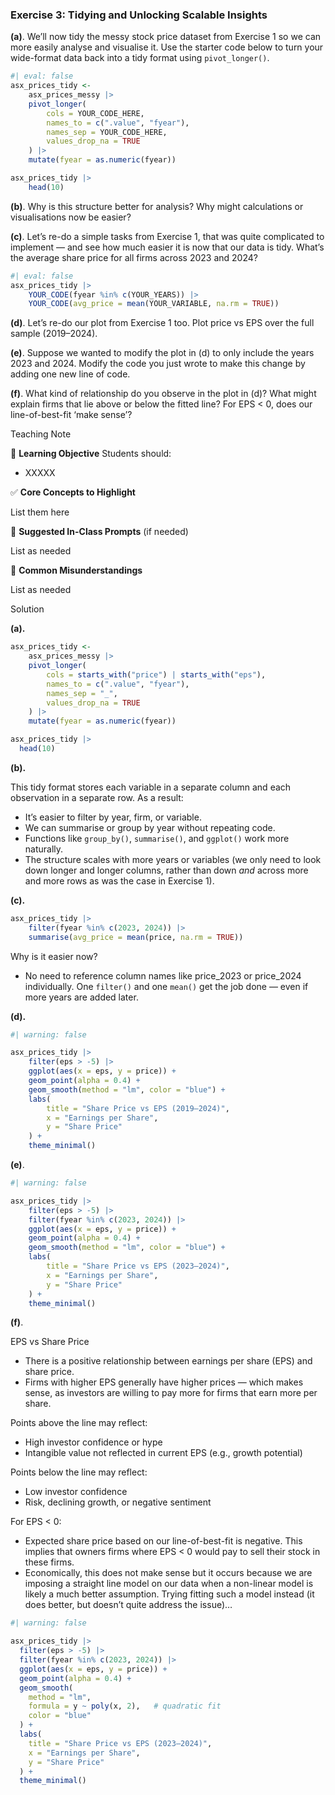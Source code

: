 <!-- question-type: inclass -->
### Exercise 3: Tidying and Unlocking Scalable Insights

**(a)**. We'll now tidy the messy stock price dataset from Exercise 1 so we can more easily analyse and visualise it. Use the starter code below to turn your wide-format data back into a tidy format using `pivot_longer()`.

```r
#| eval: false
asx_prices_tidy <- 
    asx_prices_messy |>
    pivot_longer(
        cols = YOUR_CODE_HERE,
        names_to = c(".value", "fyear"),
        names_sep = YOUR_CODE_HERE,
        values_drop_na = TRUE
    ) |>
    mutate(fyear = as.numeric(fyear))

asx_prices_tidy |> 
    head(10)
```

**(b)**. Why is this structure better for analysis?
Why might calculations or visualisations now be easier?

**(c)**. Let's re-do a simple tasks from Exercise 1, that was quite complicated to implement — and see how much easier it is now that our data is tidy. What's the average share price for all firms across 2023 and 2024?

```r
#| eval: false
asx_prices_tidy |>
    YOUR_CODE(fyear %in% c(YOUR_YEARS)) |>
    YOUR_CODE(avg_price = mean(YOUR_VARIABLE, na.rm = TRUE))
```

**(d)**. Let's re-do our plot from Exercise 1 too. Plot price vs EPS over the full sample (2019–2024). 

**(e)**. Suppose we wanted to modify the plot in (d) to only include the years 2023 and 2024. Modify the code you just wrote to make this change by adding one new line of code.

**(f)**. What kind of relationship do you observe in the plot in (d)?
What might explain firms that lie above or below the fitted line? For EPS < 0, does our line-of-best-fit 'make sense'?


<!-- BEGIN PROFILE:r-teaching-guide -->
::: {.content-visible when-profile="r-teaching-guide"}

::: {.teaching-block}

::: {.teaching-block-header}
Teaching Note
:::

::: {.teaching-block-body}

🎯 **Learning Objective** 
Students should:

- XXXXX

✅   **Core Concepts to Highlight**

List them here


💬 **Suggested In-Class Prompts** (if needed)

List as needed

📌 **Common Misunderstandings**

List as needed

:::

:::

:::
<!-- END PROFILE:r-teaching-guide -->

<!-- BEGIN PROFILE:r-solutions -->
::: {.content-visible when-profile="r-solutions" when-profile="r-teaching-guide"}

::: {.solution-block}

::: {.solution-block-header}
Solution
:::

::: {.solution-block-body}

**(a).**

```r
asx_prices_tidy <- 
    asx_prices_messy |>
    pivot_longer(
        cols = starts_with("price") | starts_with("eps"),
        names_to = c(".value", "fyear"),
        names_sep = "_",
        values_drop_na = TRUE
    ) |>
    mutate(fyear = as.numeric(fyear))

asx_prices_tidy |> 
  head(10)
```

**(b). **

This tidy format stores each variable in a separate column and each observation in a separate row. As a result:

* It’s easier to filter by year, firm, or variable.
* We can summarise or group by year without repeating code.
* Functions like `group_by()`, `summarise()`, and `ggplot()` work more naturally.
* The structure scales with more years or variables (we only need to look down longer and longer columns, rather than down *and* across more and more rows as was the case in Exercise 1).

**(c).**

```r
asx_prices_tidy |>
    filter(fyear %in% c(2023, 2024)) |>
    summarise(avg_price = mean(price, na.rm = TRUE))
```

Why is it easier now?

* No need to reference column names like price_2023 or price_2024 individually. One `filter()` and one `mean()` get the job done — even if more years are added later.

**(d).** 

```r
#| warning: false

asx_prices_tidy |>
    filter(eps > -5) |>
    ggplot(aes(x = eps, y = price)) +
    geom_point(alpha = 0.4) +
    geom_smooth(method = "lm", color = "blue") +
    labs(
        title = "Share Price vs EPS (2019–2024)",
        x = "Earnings per Share",
        y = "Share Price"
    ) +
    theme_minimal()
```

**(e)**. 

```r
#| warning: false

asx_prices_tidy |>
    filter(eps > -5) |> 
    filter(fyear %in% c(2023, 2024)) |>
    ggplot(aes(x = eps, y = price)) +
    geom_point(alpha = 0.4) +
    geom_smooth(method = "lm", color = "blue") +
    labs(
        title = "Share Price vs EPS (2023–2024)",
        x = "Earnings per Share",
        y = "Share Price"
    ) +
    theme_minimal()
```

**(f)**.

EPS vs Share Price

* There is a positive relationship between earnings per share (EPS) and share price.
* Firms with higher EPS generally have higher prices — which makes sense, as investors are willing to pay more for firms that earn more per share.

Points above the line may reflect:

* High investor confidence or hype
* Intangible value not reflected in current EPS (e.g., growth potential)

Points below the line may reflect:

* Low investor confidence
* Risk, declining growth, or negative sentiment

For EPS < 0:

* Expected share price based on our line-of-best-fit is negative. This implies that owners firms where EPS < 0 would pay to sell their stock in these firms. 
* Economically, this does not make sense but it occurs because we are imposing a straight line model on our data when a non-linear model is likely a much better assumption. Trying fitting such a model instead (it does better, but doesn't quite address the issue)...

```r
#| warning: false

asx_prices_tidy |>
  filter(eps > -5) |> 
  filter(fyear %in% c(2023, 2024)) |> 
  ggplot(aes(x = eps, y = price)) +
  geom_point(alpha = 0.4) +
  geom_smooth(
    method = "lm",
    formula = y ~ poly(x, 2),   # quadratic fit
    color = "blue"
  ) +
  labs(
    title = "Share Price vs EPS (2023–2024)",
    x = "Earnings per Share",
    y = "Share Price"
  ) +
  theme_minimal()
```


:::

:::

:::
<!-- END PROFILE:r-solutions -->